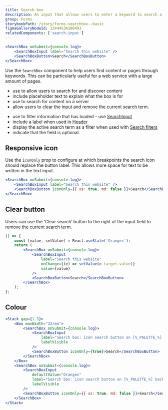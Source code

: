```yaml
---
title: Search box
description: An input that allows users to enter a keyword to search a website for specific content.
group: Forms
storybookPath: /story/forms-searchbox--basic
figmaGalleryNodeId: 12444%3A100493
relatedComponents: ['search-input']
---
```


```jsx live
<SearchBox onSubmit={console.log}>
	<SearchBoxInput label="Search this website" />
	<SearchBoxButton>Search</SearchBoxButton>
</SearchBox>
```

Use the `SearchBox` component to help users find content or pages through keywords. This can be particularly useful for a web service with a large amount of pages.

<DoHeading />

- use to allow users to search for and discover content
- include placeholder text to explain what the box is for
- use to search for content on a server
- allow users to clear the input and remove the current search term.

<DontHeading />

- use to filter information that has loaded – use [SearchInput](/components/search-input)
- include a label when used in [Header](/components/header)
- display the active search term as a filter when used with [Search filters](/patterns/search-filters)
- indicate that the field is optional.

## Responsive icon

Use the `iconOnly` prop to configure at which breakpoints the search icon should replace the button label. This allows more space for text to be written in the text input.

```jsx live
<SearchBox onSubmit={console.log}>
	<SearchBoxInput label="Search this website" />
	<SearchBoxButton iconOnly={{ xs: true, md: false }}>Search</SearchBoxButton>
</SearchBox>
```

## Clear button

Users can use the ‘Clear search’ button to the right of the input field to remove the current search term.

```jsx live
() => {
	const [value, setValue] = React.useState('Oranges');
	return (
		<SearchBox onSubmit={console.log}>
			<SearchBoxInput
				label="Search this website"
				onChange={(e) => setValue(e.target.value)}
				value={value}
			/>
			<SearchBoxButton>Search</SearchBoxButton>
		</SearchBox>
	);
};
```

## Colour

```jsx live colorSection
<Stack gap={1.5}>
	<Box maxWidth="32rem">
		<SearchBox onSubmit={console.log}>
			<SearchBoxInput
				label="Search box: icon search button on [%_PALETTE_%] background"
				labelVisible
			/>
			<SearchBoxButton iconOnly={true}>Search</SearchBoxButton>
		</SearchBox>
	</Box>
	<SearchBox onSubmit={console.log}>
		<SearchBoxInput
			defaultValue="Oranges"
			label="Search box: icon search button on [%_PALETTE_%] background"
			labelVisible
		/>
		<SearchBoxButton iconOnly={{ xs: true, md: false }}>Search</SearchBoxButton>
	</SearchBox>
</Stack>
```
